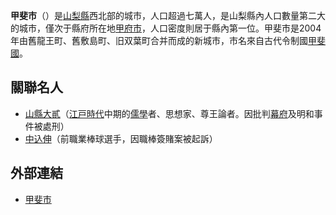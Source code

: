 {{日本都市
|自治體名=甲斐市
|圖像 = Outside of Shingen embankment.JPG
|圖像說明 = [[信玄堤|信玄堤]]（龍王川除場）與[[釜無川|釜無川]]（[[富士川|富士川]]）
|市章 = Emblem of Kai, Yamanashi.svg
|日文原名 = 甲斐市
|平假名 = かいし
|羅馬字拼音 = Kai-shi
|都道府縣 = 山梨縣
|編號 = 19210-4
|面積 = 71.94
|人口 = 74,036
|統計時間 = 2007年5月1日
|自治體 = [[甲府市|甲府市]]、[[韮崎市|韮崎市]]、[[南阿爾卑斯市|南阿爾卑斯市]]、[[北杜市|北杜市]]、[[昭和町_(山梨縣)|昭和町]]
|花 =
|樹 =
|鳥 =
|其他象徵物 =
|其他象徵 =
|郵遞區號 = 400-0192
|所在地 = 甲斐市篠原2610番地
|電話號碼 = 55-276-2111
|外部連結 = {{url|www.city.kai.yamanashi.jp}}
|經度 =
|緯度 =
|地圖 = Kai in Yamanashi Prefecture Ja.svg
|註記 =
}}
'''甲斐市'''（{{jpn|j=甲斐市|hg=かいし|rm=Kai shi|f=y}}）是[[山梨縣|山梨縣]]西北部的城市，人口超過七萬人，是山梨縣內人口數量第二大的城市，僅次于縣府所在地[[甲府市|甲府市]]，人口密度則居于縣內第一位。甲斐市是2004年由舊龍王町、舊敷島町、旧双葉町合并而成的新城市，市名來自古代令制國[[甲斐國|甲斐國]]。

== 關聯名人 ==
* [[山縣大貳|山縣大貳]]（[[江戸時代|江戸時代]]中期的[[儒學|儒學]]者、思想家、尊王論者。因批判[[幕府|幕府]]及明和事件被處刑）
* [[中込伸|中込伸]]（前職業棒球選手，因職棒簽賭案被起訴）


== 外部連結 ==
*[https://web.archive.org/web/20070701210912/http://www.city.kai.yamanashi.jp/index2.html 甲斐市]

{{山梨縣}}
{{日本地理小作品}}